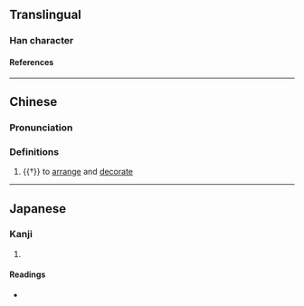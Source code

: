 {{character info/new}}
==Translingual==

===Han character===
{{Han char|rn=64|rad=手|as=08|sn=11|four=51027|canj=QMLB|ids=⿰扌兩}}

====References====
{{Han ref|kx=0438.040|dkj=12266|dj=0788.020|hdz=31892.100|uh=639A}}

----

==Chinese==
{{zh-forms|s=𪭵}}

===Pronunciation===
{{zh-pron
|m=liǎng
|c=loeng5
|cat=v
}}

===Definitions===
{{zh-hanzi}}

# {{†}} to [[arrange]] and [[decorate]]

----

==Japanese==

===Kanji===
{{ja-kanji|grade=|rs=手08}}

# {{rfdef|ja|sort=手08}}

====Readings====
* {{ja-readings|on=[[りょう]] (ryō)|kun=[[かざる]] (kazaru)}}